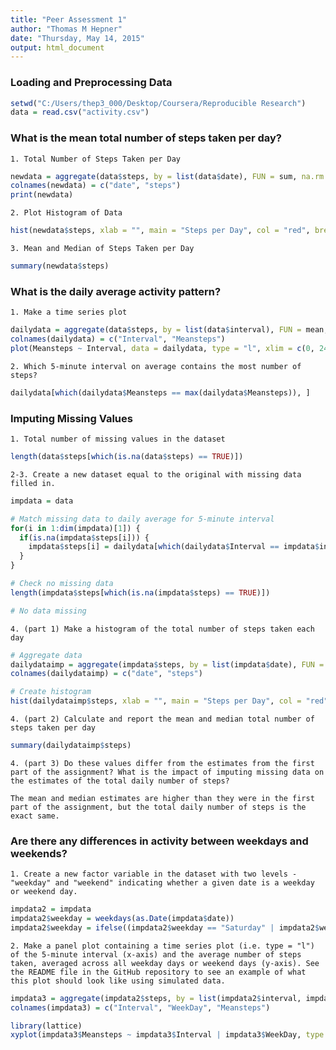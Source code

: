 ```yaml
---
title: "Peer Assessment 1"
author: "Thomas M Hepner"
date: "Thursday, May 14, 2015"
output: html_document
---
```


### Loading and Preprocessing Data
```r
setwd("C:/Users/thep3_000/Desktop/Coursera/Reproducible Research")
data = read.csv("activity.csv")
```

### What is the mean total number of steps taken per day?
```
1. Total Number of Steps Taken per Day
```
```r
newdata = aggregate(data$steps, by = list(data$date), FUN = sum, na.rm = TRUE)
colnames(newdata) = c("date", "steps")
print(newdata)
```

```
2. Plot Histogram of Data
```
```r
hist(newdata$steps, xlab = "", main = "Steps per Day", col = "red", breaks = 20)
```

```
3. Mean and Median of Steps Taken per Day
```
```r
summary(newdata$steps)
```

### What is the daily average activity pattern?
```
1. Make a time series plot
```
```r
dailydata = aggregate(data$steps, by = list(data$interval), FUN = mean, na.rm = TRUE)
colnames(dailydata) = c("Interval", "Meansteps")
plot(Meansteps ~ Interval, data = dailydata, type = "l", xlim = c(0, 2400), ylab = "Average Steps", main = "Average Daily Steps by 5-Minute Time Interval")
```

```
2. Which 5-minute interval on average contains the most number of steps?
```
```r
dailydata[which(dailydata$Meansteps == max(dailydata$Meansteps)), ]
```

### Imputing Missing Values
```
1. Total number of missing values in the dataset
```
```r
length(data$steps[which(is.na(data$steps) == TRUE)])
```

```
2-3. Create a new dataset equal to the original with missing data filled in. 
```
```r
impdata = data

# Match missing data to daily average for 5-minute interval
for(i in 1:dim(impdata)[1]) {
  if(is.na(impdata$steps[i])) {
    impdata$steps[i] = dailydata[which(dailydata$Interval == impdata$interval[i]),2]
  }
}

# Check no missing data
length(impdata$steps[which(is.na(impdata$steps) == TRUE)])

# No data missing
```




```
4. (part 1) Make a histogram of the total number of steps taken each day 

```
```r
# Aggregate data
dailydataimp = aggregate(impdata$steps, by = list(impdata$date), FUN = sum, na.rm = TRUE)
colnames(dailydataimp) = c("date", "steps")

# Create histogram
hist(dailydataimp$steps, xlab = "", main = "Steps per Day", col = "red", breaks = 20)
```

```
4. (part 2) Calculate and report the mean and median total number of steps taken per day
```
```r
summary(dailydataimp$steps)
```

```
4. (part 3) Do these values differ from the estimates from the first part of the assignment? What is the impact of imputing missing data on the estimates of the total daily number of steps?
```
```
The mean and median estimates are higher than they were in the first part of the assignment, but the total daily number of steps is the exact same. 
```

### Are there any differences in activity between weekdays and weekends?
```
1. Create a new factor variable in the dataset with two levels - "weekday" and "weekend" indicating whether a given date is a weekday or weekend day.
```
```r
impdata2 = impdata
impdata2$weekday = weekdays(as.Date(impdata$date))
impdata2$weekday = ifelse((impdata2$weekday == "Saturday" | impdata2$weekday == "Sunday"), "weekend", "weekday")
```

```
2. Make a panel plot containing a time series plot (i.e. type = "l") of the 5-minute interval (x-axis) and the average number of steps taken, averaged across all weekday days or weekend days (y-axis). See the README file in the GitHub repository to see an example of what this plot should look like using simulated data.
```
```r
impdata3 = aggregate(impdata2$steps, by = list(impdata2$interval, impdata2$weekday), FUN = mean, na.rm = TRUE)
colnames(impdata3) = c("Interval", "WeekDay", "Meansteps")

library(lattice)
xyplot(impdata3$Meansteps ~ impdata3$Interval | impdata3$WeekDay, type = "l", ylab = "Number of Steps", xlab = "Interval", )
```

